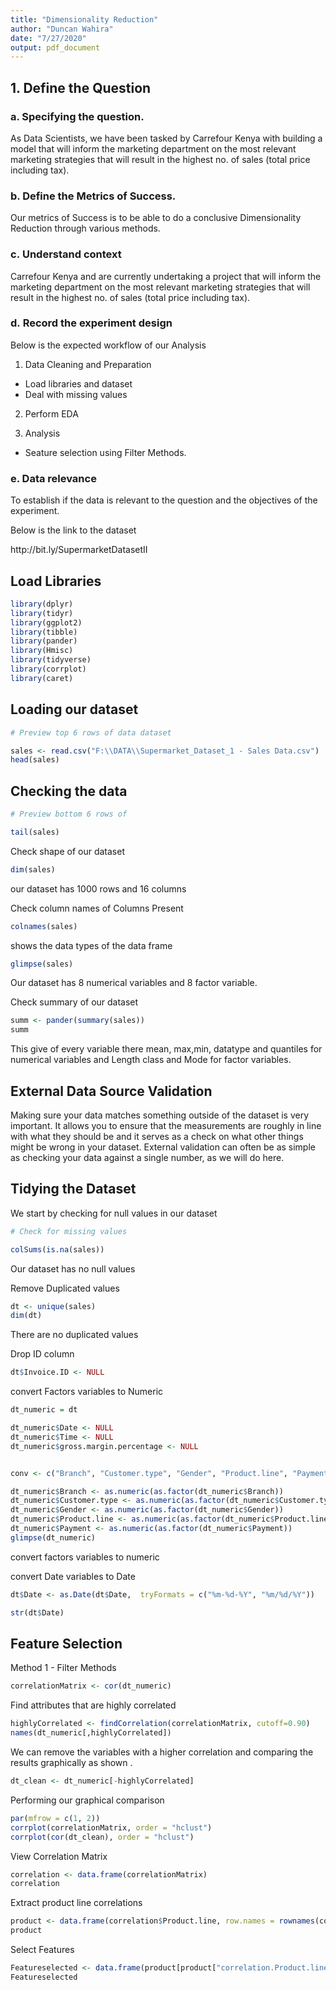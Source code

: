 ---
title: "Dimensionality Reduction"
author: "Duncan Wahira"
date: "7/27/2020"
output: pdf_document
---

## 1. Define the Question


### a. Specifying the question.

As Data Scientists, we have been tasked by Carrefour Kenya with building a model that will inform the marketing department on the most relevant marketing strategies that will result in the highest no. of sales (total price including tax).

### b. Define the Metrics of Success.

Our metrics of Success is to be able to do a conclusive Dimensionality Reduction through various methods.

### c. Understand context

Carrefour Kenya and are currently undertaking a project that will inform the marketing department on the most relevant marketing strategies that will result in the highest no. of sales (total price including tax).

### d. Record the experiment design 

Below is the expected workflow of our Analysis

1.   Data Cleaning and Preparation

*   Load libraries and dataset
*   Deal with missing values
  
2.  Perform EDA

3.  Analysis  

* Seature selection using Filter Methods.

### e. Data relevance

To establish if the data is relevant to the question and the objectives of the experiment.

Below is the link to the dataset

http://bit.ly/SupermarketDatasetII

## Load Libraries

```{r}

library(dplyr)
library(tidyr)
library(ggplot2)
library(tibble)
library(pander)
library(Hmisc)
library(tidyverse)
library(corrplot)
library(caret)

```



## Loading our dataset

```{r}
# Preview top 6 rows of data dataset

sales <- read.csv("F:\\DATA\\Supermarket_Dataset_1 - Sales Data.csv")
head(sales)

```

## Checking the data

```{r}
# Preview bottom 6 rows of 

tail(sales)

```

Check shape of our dataset

```{r}

dim(sales)

```
our dataset has 1000 rows and 16 columns


Check column names of Columns Present

```{r}
colnames(sales)
```


shows the data types of the data frame

```{r}

glimpse(sales)

```

Our dataset has 8 numerical variables and 8 factor variable.


Check summary of our dataset

```{r}
summ <- pander(summary(sales))
summ
```
This give of every variable there mean, max,min, datatype and quantiles for numerical variables and Length class and Mode for factor variables.


## External Data Source Validation

Making sure your data matches something outside of the dataset is very important. It allows you to ensure that the measurements are roughly in line with what they should be and it serves as a check on what other things might be wrong in your dataset. External validation can often be as simple as checking your data against a single number, as we will do here.


## Tidying the Dataset

We start by checking for null values in our dataset

```{r}

# Check for missing values

colSums(is.na(sales))

```
Our dataset has no null values


Remove Duplicated values
```{r}
dt <- unique(sales)
dim(dt)
```
There are no duplicated values


Drop ID column

```{r}
dt$Invoice.ID <- NULL

```



convert Factors variables to Numeric 

```{r}

dt_numeric = dt

dt_numeric$Date <- NULL
dt_numeric$Time <- NULL
dt_numeric$gross.margin.percentage <- NULL


conv <- c("Branch", "Customer.type", "Gender", "Product.line", "Payment")

dt_numeric$Branch <- as.numeric(as.factor(dt_numeric$Branch))
dt_numeric$Customer.type <- as.numeric(as.factor(dt_numeric$Customer.type))
dt_numeric$Gender <- as.numeric(as.factor(dt_numeric$Gender))
dt_numeric$Product.line <- as.numeric(as.factor(dt_numeric$Product.line))
dt_numeric$Payment <- as.numeric(as.factor(dt_numeric$Payment))
glimpse(dt_numeric)
```
convert factors variables to numeric

convert Date variables to Date
```{r}

dt$Date <- as.Date(dt$Date,  tryFormats = c("%m-%d-%Y", "%m/%d/%Y"))

str(dt$Date)

```


## Feature Selection

Method 1 - Filter Methods  


```{r}
correlationMatrix <- cor(dt_numeric)


```


Find attributes that are highly correlated

```{r}

highlyCorrelated <- findCorrelation(correlationMatrix, cutoff=0.90)
names(dt_numeric[,highlyCorrelated])
```


We can remove the variables with a higher correlation and comparing the results graphically as shown .

```{r}

dt_clean <- dt_numeric[-highlyCorrelated]

```

Performing our graphical comparison

```{r}

par(mfrow = c(1, 2))
corrplot(correlationMatrix, order = "hclust")
corrplot(cor(dt_clean), order = "hclust")

```

View Correlation Matrix

```{r}

correlation <- data.frame(correlationMatrix)
correlation

```


Extract product line correlations

```{r}
product <- data.frame(correlation$Product.line, row.names = rownames(correlation))
product

```

Select Features

```{r}

Featureselected <- data.frame(product[product["correlation.Product.line"] > 0],row.names = c("Branch","Gender","Product.line","Unit.price", "Quantity", "Tax", "Payment", "cogs", "gross.income"))
Featureselected

```


